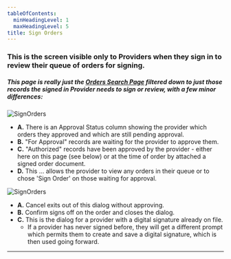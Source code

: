```yaml
---
tableOfContents:
  minHeadingLevel: 1
  maxHeadingLevel: 5
title: Sign Orders
---
```


### This is the screen visible only to Providers when they sign in to review their queue of orders for signing. 
##### This page is really just the [Orders Search Page](/orders/search/) filtered down to just those records the signed in Provider needs to sign or review, with a few minor differences:

![SignOrders](/screenPrints/SignOrder1.png)

- **A.** There is an Approval Status column showing the provider which orders they approved and which are still pending approval.
- **B.** "For Approval" records are waiting for the provider to approve them.
- **C.** "Authorized" records have been approved by the provider - either here on this page (see below) or at the time of order by attached a signed order document.
- **D.** This ... allows the provider to view any orders in their queue or to chose 'Sign Order' on those waiting for approval.

![SignOrders](/screenPrints/SignOrder2.png)

- **A.** Cancel exits out of this dialog without approving.
- **B.** Confirm signs off on the order and closes the dialog.
- **C.** This is the dialog for a provider with a digital signature already on file. 
    - If a provider has never signed before, they will get a different prompt which permits them to create and save a digital signature, which is then used going forward.


<hr />